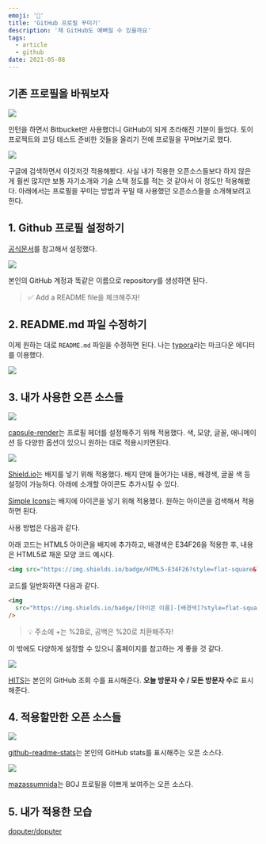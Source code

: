 ```yaml
---
emoji: '👑'
title: 'GitHub 프로필 꾸미기'
description: '제 GitHub도 예뻐질 수 있을까요'
tags:
  - article
  - github
date: 2021-05-08
---
```


## 기존 프로필을 바꿔보자

![](0.png)

인턴을 하면서 Bitbucket만 사용했더니 GitHub이 되게 초라해진 기분이 들었다. 토이 프로젝트와 코딩 테스트 준비한 것들을 올리기 전에 프로필을 꾸며보기로 했다.

![](1.png)

구글에 검색하면서 이것저것 적용해봤다. 사실 내가 적용한 오픈소스들보다 하지 않은 게 훨씬 많지만 보통 자기소개와 기술 스택 정도를 적는 것 같아서 이 정도만 적용해봤다. 아래에서는 프로필을 꾸미는 방법과 꾸밀 때 사용했던 오픈소스들을 소개해보려고 한다.

## 1. Github 프로필 설정하기

[공식문서](https://docs.github.com/en/github/setting-up-and-managing-your-github-profile/managing-your-profile-readme)를 참고해서 설정했다.

![](2.png)

본인의 GitHub 계정과 똑같은 이름으로 repository를 생성하면 된다.

> ✅ Add a README file을 체크해주자!

## 2. README.md 파일 수정하기

이제 원하는 대로 `README.md` 파일을 수정하면 된다. 나는 [typora](https://typora.io)라는 마크다운 에디터를 이용했다.

![](3.png)

## 3. 내가 사용한 오픈 소스들

![](4.png)

[capsule-render](https://github.com/kyechan99/capsule-render)는 프로필 헤더를 설정해주기 위해 적용했다. 색, 모양, 글꼴, 애니메이션 등 다양한 옵션이 있으니 원하는 대로 적용시키면된다.

![](5.png)

[Shield.io](https://shields.io/)는 배지를 넣기 위해 적용했다. 배지 안에 들어가는 내용, 배경색, 글꼴 색 등 설정이 가능하다. 아래에 소개할 아이콘도 추가시킬 수 있다.

[Simple Icons](https://simpleicons.org/)는 배지에 아이콘을 넣기 위해 적용했다. 원하는 아이콘을 검색해서 적용하면 된다.

사용 방법은 다음과 같다.

아래 코드는 HTML5 아이콘을 배지에 추가하고, 배경색은 E34F26을 적용한 후, 내용은 HTML5로 채운 모양 코드 예시다.

```html
<img src="https://img.shields.io/badge/HTML5-E34F26?style=flat-square&logo=HTML5&logoColor=white" />
```

코드를 일반화하면 다음과 같다.

```html
<img
  src="https://img.shields.io/badge/[아이콘 이름]-[배경색]?style=flat-square&logo=[내용]&logoColor=white"
/>
```

> 💡 주소에 +는 %2B로, 공백은 %20로 치환해주자!

이 밖에도 다양하게 설정할 수 있으니 홈페이지를 참고하는 게 좋을 것 같다.

![](6.png)

[HITS](https://hits.seeyoufarm.com/)는 본인의 GitHub 조회 수를 표시해준다. **오늘 방문자 수 / 모든 방문자 수**로 표시해준다.

## 4. 적용할만한 오픈 소스들

![](7.png)

[github-readme-stats](https://github.com/anuraghazra/github-readme-stats)는 본인의 GitHub stats를 표시해주는 오픈 소스다.

![](8.png)

[mazassumnida](https://github.com/mazassumnida/mazassumnida)는 BOJ 프로필을 이쁘게 보여주는 오픈 소스다.

## 5. 내가 적용한 모습

[doputer/doputer](https://github.com/doputer/doputer)
